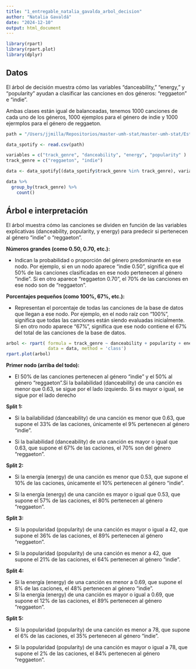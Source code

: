 ```yaml
---
title: "1_entregable_natalia_gavalda_arbol_decision"
author: "Natalia Gavaldá"
date: "2024-12-10"
output: html_document
---
```


```r
library(rpart)
library(rpart.plot)
library(dplyr)
```

## Datos

El árbol de decisión muestra cómo las variables "danceability," "energy," y "popularity" ayudan a clasificar las canciones en dos géneros: "reggaeton" e "indie".

Ambas clases están igual de balanceadas, tenemos 1000 canciones de cada uno de los géneros, 1000 ejemplos para el género de indie y 1000 ejermplos para el género de reggaeton.


```r
path = "/Users/jjmilla/Repositorios/master-umh-stat/master-umh-stat/Estadistica/datos/spotify.csv"

data_spotify <- read.csv(path)

variables = c("track_genre", "danceability", "energy", "popularity" )
track_genre = c("reggaeton", "indie")

data <- data_spotify[(data_spotify$track_genre %in% track_genre), variables]

data %>%
  group_by(track_genre) %>%
    count()
```


## Árbol e interpretación

El árbol muestra cómo las canciones se dividen en función de las variables explicativas (danceability, popularity, y energy) para predecir si pertenecen al género "indie" o "reggaeton".

**Números grandes (como 0.50, 0.70, etc.):** 

- Indican la probabilidad o proporción del género predominante en ese nodo. Por ejemplo, si en un nodo aparece "indie 0.50", significa que el 50% de las canciones clasificadas en ese nodo pertenecen al género "indie". Si en otro aparece "reggaeton 0.70", el 70% de las canciones en ese nodo son de "reggaeton".

**Porcentajes pequeños (como 100%, 67%, etc.):**

- Representan el porcentaje de todas las canciones de la base de datos que llegan a ese nodo. Por ejemplo, en el nodo raíz con "100%", significa que todas las canciones están siendo evaluadas inicialmente. Si en otro nodo aparece "67%", significa que ese nodo contiene el 67% del total de las canciones de la base de datos.



```r
arbol <- rpart( formula = track_genre ~ danceability + popularity + energy, 
                data = data, method = 'class')
rpart.plot(arbol)
```

**Primer nodo (arriba del todo):**

- El 50% de las canciones pertenecen al género "indie" y el 50% al género "reggaeton".Si la bailabilidad (danceability) de una canción es menor que 0.63, se sigue por el lado izquierdo. Si es mayor o igual, se sigue por el lado derecho
 
 **Split 1:**
 
- Si la bailabilidad (danceability) de una canción es menor que 0.63, que supone el 33% de las caciones, únicamente el 9% pertenecen al género "indie". 
 
- Si la bailabilidad (danceability) de una canción es mayor o igual que 0.63, que supone el 67% de las caciones, el 70% son del género "reggaeton".

**Split 2:**

- Si la energía (energy) de una canción es menor que 0.53, que supone el 10% de las caciones, únicamente el 10% pertenecen al género "indie". 

- Si la energía (energy) de una canción es mayor o igual que 0.53, que supone el 57% de las caciones, el 80% pertenecen al género "reggaeton". 

**Split 3:**

- Si la popularidad (popularity) de una canción es mayor o igual a 42, que supone el 36% de las caciones, el 89% pertenecen al género "reggaeton". 

 - Si la popularidad (popularity) de una canción es menor a 42, que supone el 21% de las caciones, el 64% pertenecen al género "indie". 
 
**Split 4:**

- Si la energía (energy) de una canción es menor a 0.69, que supone el 8% de las caciones, el 48% pertenecen al género "indie". 
- Si la energía (energy) de una canción es mayor o igual a 0.69, que supone el 12% de las caciones, el 89% pertenecen al género "reggaeton". 
  
**Split 5:**

 - Si la popularidad (popularity) de una canción es menor a 78, que supone el 6% de las caciones, el 35% pertenecen al género "indie". 
 
- Si la popularidad (popularity) de una canción es mayor o igual a 78, que supone el 2% de las caciones, el 84% pertenecen al género "reggaeton". 